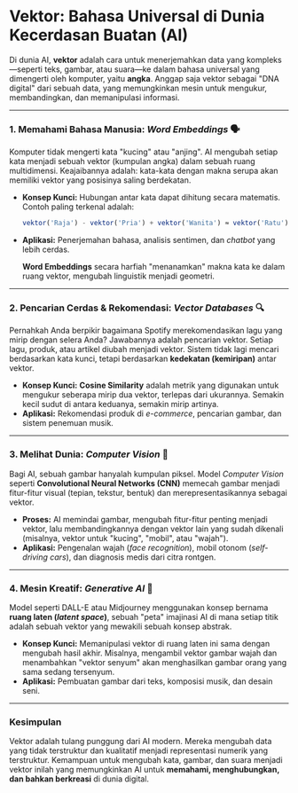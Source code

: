 # Vektor: Bahasa Universal di Dunia Kecerdasan Buatan (AI)

Di dunia AI, **vektor** adalah cara untuk menerjemahkan data yang kompleks—seperti teks, gambar, atau suara—ke dalam bahasa universal yang dimengerti oleh komputer, yaitu **angka**. Anggap saja vektor sebagai "DNA digital" dari sebuah data, yang memungkinkan mesin untuk mengukur, membandingkan, dan memanipulasi informasi.

---

### 1. Memahami Bahasa Manusia: *Word Embeddings* 🗣️

Komputer tidak mengerti kata "kucing" atau "anjing". AI mengubah setiap kata menjadi sebuah vektor (kumpulan angka) dalam sebuah ruang multidimensi. Keajaibannya adalah: kata-kata dengan makna serupa akan memiliki vektor yang posisinya saling berdekatan.

* **Konsep Kunci:** Hubungan antar kata dapat dihitung secara matematis. Contoh paling terkenal adalah:
    ```js
    vektor('Raja') - vektor('Pria') + vektor('Wanita') ≈ vektor('Ratu')
    ```
* **Aplikasi:** Penerjemahan bahasa, analisis sentimen, dan *chatbot* yang lebih cerdas.


  **Word Embeddings** secara harfiah "menanamkan" makna kata ke dalam ruang vektor, mengubah linguistik menjadi geometri.


---

### 2. Pencarian Cerdas & Rekomendasi: *Vector Databases* 🔍

Pernahkah Anda berpikir bagaimana Spotify merekomendasikan lagu yang mirip dengan selera Anda? Jawabannya adalah pencarian vektor. Setiap lagu, produk, atau artikel diubah menjadi vektor. Sistem tidak lagi mencari berdasarkan kata kunci, tetapi berdasarkan **kedekatan (kemiripan)** antar vektor.

* **Konsep Kunci:** **Cosine Similarity** adalah metrik yang digunakan untuk mengukur seberapa mirip dua vektor, terlepas dari ukurannya. Semakin kecil sudut di antara keduanya, semakin mirip artinya.
* **Aplikasi:** Rekomendasi produk di *e-commerce*, pencarian gambar, dan sistem penemuan musik.



---

### 3. Melihat Dunia: *Computer Vision* 📸

Bagi AI, sebuah gambar hanyalah kumpulan piksel. Model *Computer Vision* seperti **Convolutional Neural Networks (CNN)** memecah gambar menjadi fitur-fitur visual (tepian, tekstur, bentuk) dan merepresentasikannya sebagai vektor.

* **Proses:** AI memindai gambar, mengubah fitur-fitur penting menjadi vektor, lalu membandingkannya dengan vektor lain yang sudah dikenali (misalnya, vektor untuk "kucing", "mobil", atau "wajah").
* **Aplikasi:** Pengenalan wajah (*face recognition*), mobil otonom (*self-driving cars*), dan diagnosis medis dari citra rontgen.

---

### 4. Mesin Kreatif: *Generative AI* 🎨

Model seperti DALL-E atau Midjourney menggunakan konsep bernama **ruang laten (*latent space*)**, sebuah "peta" imajinasi AI di mana setiap titik adalah sebuah vektor yang mewakili sebuah konsep abstrak.

* **Konsep Kunci:** Memanipulasi vektor di ruang laten ini sama dengan mengubah hasil akhir. Misalnya, mengambil vektor gambar wajah dan menambahkan "vektor senyum" akan menghasilkan gambar orang yang sama sedang tersenyum.
* **Aplikasi:** Pembuatan gambar dari teks, komposisi musik, dan desain seni.

---

### Kesimpulan

Vektor adalah tulang punggung dari AI modern. Mereka mengubah data yang tidak terstruktur dan kualitatif menjadi representasi numerik yang terstruktur. Kemampuan untuk mengubah kata, gambar, dan suara menjadi vektor inilah yang memungkinkan AI untuk **memahami, menghubungkan, dan bahkan berkreasi** di dunia digital.